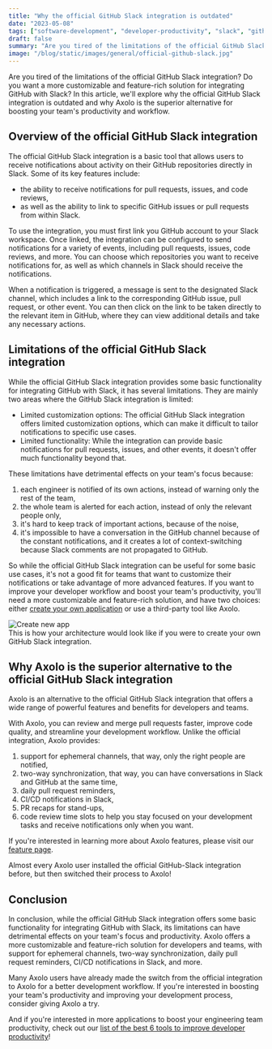 ```yaml
---
title: "Why the official GitHub Slack integration is outdated"
date: "2023-05-08"
tags: ["software-development", "developer-productivity", "slack", "github"]
draft: false
summary: "Are you tired of the limitations of the official GitHub Slack integration? Do you want a more customizable and feature-rich solution for integrating GitHub with Slack? In this article, we'll explore why the official GitHub Slack integration is outdated and why Axolo is the superior alternative for boosting your team's productivity and workflow."
image: "/blog/static/images/general/official-github-slack.jpg"
---
```


<ImageContainer
  alt="sweaty-hands"
  src="/blog/static/images/general/github-mascot.png"
  classNameDiv="mx-10 lg:mx-28"
  classNameImage=""
  width={1188}
  height={776}
/>

Are you tired of the limitations of the official GitHub Slack integration? Do you want a more customizable and feature-rich solution for integrating GitHub with Slack? In this article, we'll explore why the official GitHub Slack integration is outdated and why Axolo is the superior alternative for boosting your team's productivity and workflow.

<TOCInline toc={props.toc} toHeading={2} asDisclosure />

## Overview of the official GitHub Slack integration

The official GitHub Slack integration is a basic tool that allows users to receive notifications about activity on their GitHub repositories directly in Slack. Some of its key features include:

- the ability to receive notifications for pull requests, issues, and code reviews,
- as well as the ability to link to specific GitHub issues or pull requests from within Slack.

To use the integration, you must first link you GitHub account to your Slack workspace. Once linked, the integration can be configured to send notifications for a variety of events, including pull requests, issues, code reviews, and more. You can choose which repositories you want to receive notifications for, as well as which channels in Slack should receive the notifications.

When a notification is triggered, a message is sent to the designated Slack channel, which includes a link to the corresponding GitHub issue, pull request, or other event. You can then click on the link to be taken directly to the relevant item in GitHub, where they can view additional details and take any necessary actions.

<CTABanner type="learn" />

## Limitations of the official GitHub Slack integration

While the official GitHub Slack integration provides some basic functionality for integrating GitHub with Slack, it has several limitations. They are mainly two areas where the GitHub Slack integration is limited:

- Limited customization options: The official GitHub Slack integration offers limited customization options, which can make it difficult to tailor notifications to specific use cases.
- Limited functionality: While the integration can provide basic notifications for pull requests, issues, and other events, it doesn't offer much functionality beyond that.

These limitations have detrimental effects on your team's focus because:

1. each engineer is notified of its own actions, instead of warning only the rest of the team,
2. the whole team is alerted for each action, instead of only the relevant people only,
3. it's hard to keep track of important actions, because of the noise,
4. it's impossible to have a conversation in the GitHub channel because of the constant notifications, and it creates a lot of context-switching because Slack comments are not propagated to GitHub.

So while the official GitHub Slack integration can be useful for some basic use cases, it's not a good fit for teams that want to customize their notifications or take advantage of more advanced features. If you want to improve your developer workflow and boost your team's productivity, you'll need a more customizable and feature-rich solution, and have two choices: either [create your own application](http://axolo.co/blog/p/create-your-first-github-bot) or use a third-party tool like Axolo.

<div className="m-8 mx-10 flex justify-center lg:mx-20">
  <Image
    width={920}
    height={768}
    className="rounded-lg"
    src="/blog/static/images/create-bot/github_slack_bot_architecture.png"
    alt="Create new app"
  />
</div>
<SubImageText classNameDiv="" classNameText="lg:w-80 ">
  This is how your architecture would look like if you were to create your own GitHub Slack
  integration.
</SubImageText>

## Why Axolo is the superior alternative to the official GitHub Slack integration

Axolo is an alternative to the official GitHub Slack integration that offers a wide range of powerful features and benefits for developers and teams.

<ImageContainer
  src="https://axolo.s3.eu-west-3.amazonaws.com/communication/landing/axolo_way.png"
  alt="The Axolo way: subscribe to GitHub pull requests in Slack"
  classNameDiv="!mx-4 bg-white"
  classNameImage=""
  width={1200}
  height={480}
/>
With Axolo, you can review and merge pull requests faster, improve code quality, and streamline your
development workflow. Unlike the official integration, Axolo provides:

1. support for ephemeral channels, that way, only the right people are notified,
2. two-way synchronization, that way, you can have conversations in Slack and GitHub at the same time,
3. daily pull request reminders,
4. CI/CD notifications in Slack,
5. PR recaps for stand-ups,
6. code review time slots to help you stay focused on your development tasks and receive notifications only when you want.

If you're interested in learning more about Axolo features, please visit our [feature page](https://axolo.co/features).

Almost every Axolo user installed the official GitHub-Slack integration before, but then switched their process to Axolo!

## Conclusion

In conclusion, while the official GitHub Slack integration offers some basic functionality for integrating GitHub with Slack, its limitations can have detrimental effects on your team's focus and productivity. Axolo offers a more customizable and feature-rich solution for developers and teams, with support for ephemeral channels, two-way synchronization, daily pull request reminders, CI/CD notifications in Slack, and more.

Many Axolo users have already made the switch from the official integration to Axolo for a better development workflow. If you're interested in boosting your team's productivity and improving your development process, consider giving Axolo a try.

<CTABanner type="try" />

And if you're interested in more applications to boost your engineering team productivity, check out our [list of the best 6 tools to improve developer productivity](https://axolo.co/blog/p/best-6-tools-to-improve-developer-productivity-in-2022)!
